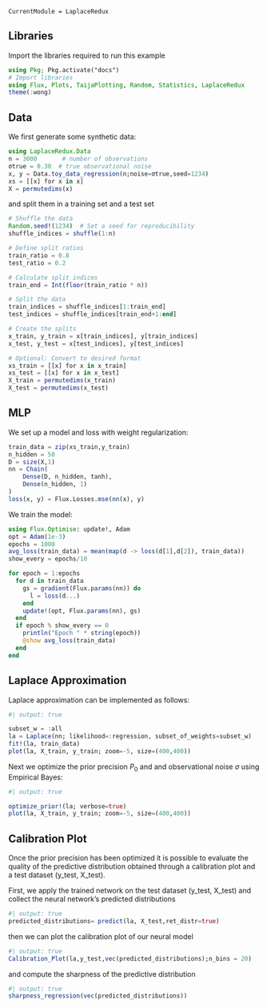 ```@meta
CurrentModule = LaplaceRedux
```
## Libraries

Import the libraries required to run this example

```julia
using Pkg; Pkg.activate("docs")
# Import libraries
using Flux, Plots, TaijaPlotting, Random, Statistics, LaplaceRedux
theme(:wong)
```


## Data

We first generate some synthetic data:

```julia
using LaplaceRedux.Data
n = 3000       # number of observations
σtrue = 0.30  # true observational noise
x, y = Data.toy_data_regression(n;noise=σtrue,seed=1234)
xs = [[x] for x in x]
X = permutedims(x)
```

and split them in a training set  and a test set
```julia
# Shuffle the data
Random.seed!(1234)  # Set a seed for reproducibility
shuffle_indices = shuffle(1:n)

# Define split ratios
train_ratio = 0.8
test_ratio = 0.2

# Calculate split indices
train_end = Int(floor(train_ratio * n))

# Split the data
train_indices = shuffle_indices[1:train_end]
test_indices = shuffle_indices[train_end+1:end]

# Create the splits
x_train, y_train = x[train_indices], y[train_indices]
x_test, y_test = x[test_indices], y[test_indices]

# Optional: Convert to desired format
xs_train = [[x] for x in x_train]
xs_test = [[x] for x in x_test]
X_train = permutedims(x_train)
X_test = permutedims(x_test)
```

## MLP

We set up a model and loss with weight regularization:

```julia
train_data = zip(xs_train,y_train)
n_hidden = 50
D = size(X,1)
nn = Chain(
    Dense(D, n_hidden, tanh),
    Dense(n_hidden, 1)
)  
loss(x, y) = Flux.Losses.mse(nn(x), y)
```

We train the model:

```julia
using Flux.Optimise: update!, Adam
opt = Adam(1e-3)
epochs = 1000
avg_loss(train_data) = mean(map(d -> loss(d[1],d[2]), train_data))
show_every = epochs/10

for epoch = 1:epochs
  for d in train_data
    gs = gradient(Flux.params(nn)) do
      l = loss(d...)
    end
    update!(opt, Flux.params(nn), gs)
  end
  if epoch % show_every == 0
    println("Epoch " * string(epoch))
    @show avg_loss(train_data)
  end
end
```

## Laplace Approximation

Laplace approximation can be implemented as follows:

```julia
#| output: true

subset_w = :all
la = Laplace(nn; likelihood=:regression, subset_of_weights=subset_w)
fit!(la, train_data)
plot(la, X_train, y_train; zoom=-5, size=(400,400))
```

Next we optimize the prior precision $P_0$ and and observational noise $\sigma$ using Empirical Bayes:

```julia
#| output: true

optimize_prior!(la; verbose=true)
plot(la, X_train, y_train; zoom=-5, size=(400,400))
```

## Calibration Plot
Once the prior precision has been optimized it is possible to evaluate the quality of the predictive distribution 
obtained through a calibration plot and a test dataset (y_test, X_test). 

First, we apply the trained network on the test dataset (y_test, X_test) and collect the neural network's predicted distributions 
```julia
#| output: true
predicted_distributions= predict(la, X_test,ret_distr=true)
``` 

then we can plot the calibration plot of our neural model

```julia
#| output: true
Calibration_Plot(la,y_test,vec(predicted_distributions);n_bins = 20)
``` 

and compute the sharpness of the predictive distribution

```julia
#| output: true
sharpness_regression(vec(predicted_distributions))
``` 

